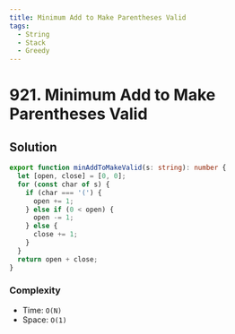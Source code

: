 ```yaml
---
title: Minimum Add to Make Parentheses Valid
tags:
  - String
  - Stack
  - Greedy
---
```


# 921. Minimum Add to Make Parentheses Valid

<Badges>
  <LevelBadge level="medium" />
  <TopicBadge name="String" slug="string" />
  <TopicBadge name="Stack" slug="stack" />
  <TopicBadge name="Greedy" slug="greedy" />
</Badges>

## Solution

```typescript filename="solution.ts" copy
export function minAddToMakeValid(s: string): number {
  let [open, close] = [0, 0];
  for (const char of s) {
    if (char === '(') {
      open += 1;
    } else if (0 < open) {
      open -= 1;
    } else {
      close += 1;
    }
  }
  return open + close;
}
```

### Complexity

- Time: `O(N)`
- Space: `O(1)`

<ProblemLink
  codingSite="leetcode"
  href="https://leetcode.com/problems/minimum-add-to-make-parentheses-valid"
  title="Minimum Add to Make Parentheses Valid"
/>
